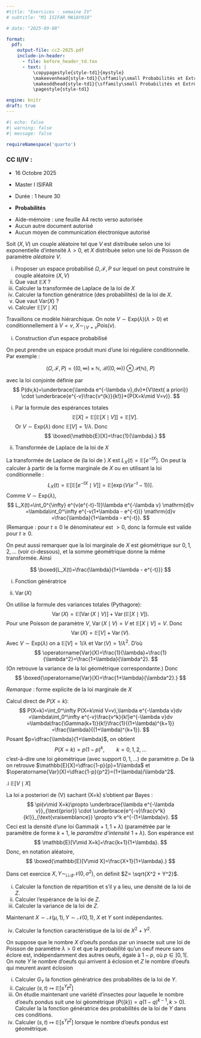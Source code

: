 ```yaml
---
#title: "Exercices : semaine IV"
# subtitle: "M1 ISIFAR MA1AY010"

# date: "2025-09-08"

format:
  pdf:
    output-file: cc2-2025.pdf
    include-in-header:
      - file: before_header_td.tex
      - text: |
          \copypagestyle{style-td1}{mystyle}
          \makeevenhead{style-td1}{\sffamily\small Probabilités et Extrêmes}{}{\sffamily\small CC II}
          \makeoddhead{style-td1}{\sffamily\small Probabilités et Extrêmes}{}{\sffamily\small CC II}
          \pagestyle{style-td1}

engine: knitr
draft: true
---
```





```r
#| echo: false
#| warning: false
#| message: false

requireNamespace('quarto')
```







::: {.callout-note}

### CC II/IV  :    

- 16 Octobre 2025

- Master I ISIFAR

- Durée : 1 heure 30 

- **Probabilités** 

:::


::: {.callout-caution}

- Aide-mémoire : une feuille A4 recto verso autorisée
- Aucun autre document autorisé
- Aucun moyen de communication électronique autorisé

:::



::: {#exr-1   name=""} 

:::

Soit $(X,V)$ un couple aléatoire tel que $V$ est distribuée selon une loi exponentielle d'intensité $\lambda >0$, et $X$ distribuée selon une loi de Poisson de paramètre *aléatoire* $V$.


i. Proposer un espace probabilisé $\Omega, \mathcal{F}, P$ sur lequel on peut construire le couple aléatoire $(X,V)$ 
i. Que vaut $\mathbb{E} X$ ?
i. Calculer la transformée de Laplace de la loi de $X$
i. Calculer la fonction génératrice (des probabilités) de la loi de $X$.
i. Que vaut $\text{Var}(X)$ ?
i. Calculer $\mathbb{E} [V \mid X]$ 



::: {.content-visible when-profile="solution"}

::: {.callout-caution title="Solution avec Chat-GPT"}

Travaillons ce modèle hiérarchique. On note $V\sim\mathrm{Exp}(\lambda) (\lambda>0)$ et conditionnellement à $V=v$, $X\sim_{\mid V=v}\mathrm{Pois}(v)$.

i. Construction d'un espace probabilisé

On peut prendre un espace produit muni d'une loi régulière conditionnelle. Par exemple :

$$(\Omega,\mathcal F,P)=\big((0,\infty)\times\mathbb N,\ \mathcal B((0,\infty))\otimes\mathcal P(\mathbb N),\ P\big)$$

avec la loi conjointe définie par
$$
P(dv,k)=\underbrace{\lambda e^{-\lambda v},dv}*{V\text{ a priori}} \cdot \underbrace{e^{-v}\frac{v^{k}}{k!}}*{P(X=k\mid V=v)}.
$$


i. Par la formule des espérances totales
$$
\mathbb{E}[X]=\mathbb{E}\big[\mathbb{E}[X\mid V]\big]=\mathbb{E}[V].
$$
Or $V\sim\mathrm{Exp}(\lambda)$ donc $\mathbb{E}[V]=1/\lambda$.
Donc
$$
\boxed{\mathbb{E}[X]=\frac{1}{\lambda}.}
$$

i. Transformée de Laplace de la loi de $X$

La transformée de Laplace de (la loi de ) $X$ est $L_X(t)=\mathbb{E}[e^{-tX}]$. On peut la calculer à partir de la forme marginale de $X$ ou en utilisant la loi conditionnelle :
$$
L_X(t)=\mathbb{E}\big[\mathbb{E}[e^{-tX}\mid V]\big]
=\mathbb{E}\big[\exp\big(V(e^{-t}-1)\big)\big].
$$
Comme $V\sim\mathrm{Exp}(\lambda)$,
$$
L_X(t)=\int_0^{\infty} e^{v(e^{-t}-1)}\lambda e^{-\lambda v} \mathrm{d}v
=\lambda\int_0^\infty e^{-v(1+\lambda - e^{-t})} \mathrm{d}v
=\frac{\lambda}{1+\lambda - e^{-t}}.
$$
(Remarque : pour $t\ge 0$ le dénominateur est $>0$, donc la formule est valide pour $t\ge0$.

On peut aussi remarquer que la loi marginale de $X$ est géométrique sur ${0,1,2,\dots}$ (voir ci-dessous), et la somme géométrique donne la même transformée. Ainsi

$$
\boxed{L_X(t)=\frac{\lambda}{1+\lambda - e^{-t}}}
$$

i. Fonction génératrice

i. $\operatorname{Var}(X)$

On utilise la formule des variances totales (Pythagore):
$$
\operatorname{Var}(X)=\mathbb{E}[\operatorname{Var}(X\mid V)]+\operatorname{Var}(\mathbb{E}[X\mid V]).
$$
Pour une Poisson de paramètre $V$, $\operatorname{Var}(X\mid V)=V$ et $\mathbb{E}[X\mid V]=V$. Donc
$$
\operatorname{Var}(X)=\mathbb{E}[V]+\operatorname{Var}(V).
$$
Avec $V\sim\mathrm{Exp}(\lambda)$ on a $\mathbb{E}[V]=1/\lambda$ et $\operatorname{Var}(V)=1/\lambda^2$. D'où
$$
\operatorname{Var}(X)=\frac{1}{\lambda}+\frac{1}{\lambda^2}=\frac{1+\lambda}{\lambda^2}.
$$
(On retrouve la variance de la loi géométrique correspondante.) Donc
$$
\boxed{\operatorname{Var}(X)=\frac{1+\lambda}{\lambda^2}.}
$$


*Remarque* : forme explicite de la loi marginale de $X$

Calcul direct de $P(X=k)$:
$$
P(X=k)=\int_0^\infty P(X=k\mid V=v),\lambda e^{-\lambda v}dv
=\lambda\int_0^\infty e^{-v}\frac{v^k}{k!}e^{-\lambda v}dv
=\lambda\frac{\Gamma(k+1)}{k!}\frac{1}{(1+\lambda)^{k+1}}
=\frac{\lambda}{(1+\lambda)^{k+1}}.
$$
Posant $p=\dfrac{\lambda}{1+\lambda}$, on obtient
$$
P(X=k)=p(1-p)^k,\qquad k=0,1,2,\dots
$$
c'est-à-dire une loi géométrique (avec support ${0,1,\dots}$) de paramètre $p$. De là on retrouve $\mathbb{E}[X]=\dfrac{1-p}{p}=1/\lambda$ et $\operatorname{Var}(X)=\dfrac{1-p}{p^2}=(1+\lambda)/\lambda^2$.



.i $\mathbb{E}[V\mid X]$

La loi a posteriori de (V) sachant (X=k) s'obtient par Bayes :
$$
\pi(v\mid X=k)\propto \underbrace{\lambda e^{-\lambda v}}_{\text{prior}} \cdot \underbrace{e^{-v}\frac{v^k}{k!}}_{\text{vraisemblance}}
\propto v^k e^{-(1+\lambda)v}.
$$
Ceci est la densité d'une loi $\mathrm{Gamma}(k+1,1+\lambda)$ (paramétrée par le paramêtre de forme $k+1$,  le  *paramêtre d'intensité* $1+\lambda$). Son espérance est
$$
\mathbb{E}[V\mid X=k]=\frac{k+1}{1+\lambda}.
$$
Donc, en notation aléatoire,
$$
\boxed{\mathbb{E}[V\mid X]=\frac{X+1}{1+\lambda}.}
$$



:::
:::






::: {#exr-3   name=""} 

:::

Dans cet exercice $X,Y \sim_{\text{i.i.d}} \mathcal{N}(0,\sigma^2)$, on définit $Z= \sqrt{X^2 + Y^2}$.

i. Calculer la fonction de répartition et s'il y a lieu, une densité de la loi de $Z$.
ii. Calculer l'espérance de la loi de $Z$. 
iii. Calculer la variance de la loi de $Z$.

Maintenant $X \sim \mathcal{N}(\mu, 1), Y \sim \mathcal{N}(0,1)$, $X$ et $Y$ sont indépendantes.

iv. Calculer la fonction caractéristique de la loi de $X^2+ Y^2$. 




<!-- Loi image -->


::: {#exr-4   name=""} 

:::


<!-- Caractérisation -->

On suppose que le nombre $X$ d'oeufs pondus par un insecte suit une loi de Poisson de paramètre $\lambda>0$ et que la probabilité qu'un oeuf meure sans éclore est, indépendamment des autres oeufs, égale à $1-p$, où $p \in ]0,1[$. On note $Y$ le nombre d'oeufs qui arrivent à éclosion et $Z$ le nombre d'oeufs qui meurent avant éclosion

i. Calculer $G_Y$ la fonction génératrice  des probabilités de la loi de $Y$. 
i. Calculer $(s,t) \mapsto \mathbb{E} \left[s^Y t^ Z\right]$
i. On étudie maintenant une variété d'insectes pour laquelle le nombre d'oeufs pondus suit une loi géométrique ($P(\{k\})=q(1-q)^{k-1}, k>0$). Calculer la la fonction génératrice  des probabilités de la loi de $Y$ dans ces conditions. 
i. Calculer $(s,t) \mapsto \mathbb{E} \left[s^Y t^ Z\right]$ lorsque 
le nombre d'oeufs pondus est géométrique. 
